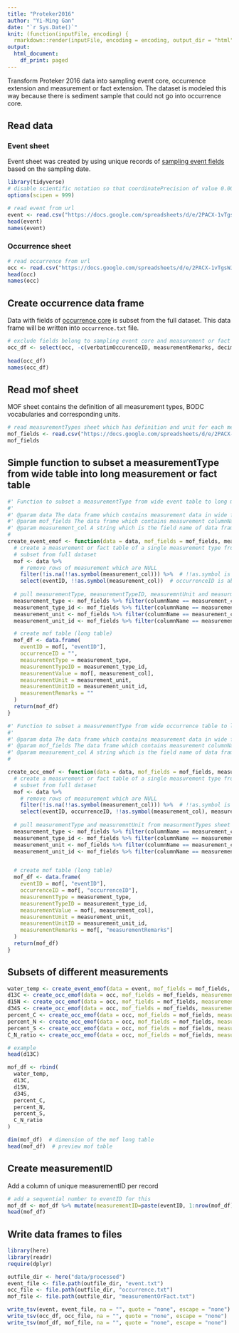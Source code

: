 ```yaml
---
title: "Proteker2016"
author: "Yi-Ming Gan"
date: "`r Sys.Date()`"
knit: (function(inputFile, encoding) {
  rmarkdown::render(inputFile, encoding = encoding, output_dir = "html") })
output:
  html_document:
    df_print: paged
---
```


Transform Proteker 2016 data into sampling event core, occurrence extension and measurement or fact extension. The dataset is modeled this way because there is sediment sample that could not go into occurrence core.

## Read data 

### Event sheet

Event sheet was created by using unique records of [sampling event fields](https://rs.gbif.org/core/dwc_event_2022-02-02.xml) based on the sampling date.


```r
library(tidyverse)
# disable scientific notation so that coordinatePrecision of value 0.0001 will not become 1e-4
options(scipen = 999)

# read event from url
event <- read.csv("https://docs.google.com/spreadsheets/d/e/2PACX-1vTgsWJwmdxwhBtqo2JOAHMjQ0heA9jRtSB0ilfczTuVd80VBD79M3VYZPda69W9ALF286qd7BauJYqP/pub?gid=584519375&single=true&output=tsv", header = TRUE, sep = "\t", allowEscapes = FALSE, quote = "", check.names = FALSE)  
head(event)
names(event)

```

### Occurrence sheet

```r
# read occurrence from url
occ <- read.csv("https://docs.google.com/spreadsheets/d/e/2PACX-1vTgsWJwmdxwhBtqo2JOAHMjQ0heA9jRtSB0ilfczTuVd80VBD79M3VYZPda69W9ALF286qd7BauJYqP/pub?gid=0&single=true&output=tsv", header = TRUE, sep = "\t", allowEscapes = FALSE, quote = "", check.names = FALSE)  
head(occ)
names(occ)
```

## Create occurrence data frame

Data with fields of [occurrence core](https://rs.gbif.org/core/dwc_occurrence_2022-02-02.xml) is subset from the full dataset. This data frame will be written into `occurrence.txt` file.

```r
# exclude fields belong to sampling event core and measurement or fact extension
occ_df <- select(occ, -c(verbatimOccurenceID, measurementRemarks, decimalLatitude, decimalLongitude, geodeticDatum, minimumDepthInMeters, maximumDepthInMeters, d13C, d15N, d34S), -contains("%"), -contains("C/N")) 
                 
head(occ_df)
names(occ_df)
```


## Read mof sheet 

MOF sheet contains the definition of all measurement types, BODC vocabularies and corresponding units. 

```r
# read measurementTypes sheet which has definition and unit for each measurmeent header
mof_fields <- read.csv("https://docs.google.com/spreadsheets/d/e/2PACX-1vTgsWJwmdxwhBtqo2JOAHMjQ0heA9jRtSB0ilfczTuVd80VBD79M3VYZPda69W9ALF286qd7BauJYqP/pub?gid=1897909656&single=true&output=tsv", header = TRUE, sep = "\t", check.names = FALSE)
mof_fields
```

## Simple function to subset a measurementType from wide table into long measurement or fact table

```r
#' Function to subset a measurementType from wide event table to long measurement or fact table
#'
#' @param data The data frame which contains measurement data in wide format.
#' @param mof_fields The data frame which contains measurement columnName of `data`, measurementType and measurementUnit
#' @param measurement_col A string which is the field name of data frame that contains the measurement value. Will be used to populate the measurementValue field.
#
create_event_emof <- function(data = data, mof_fields = mof_fields, measurement_col) {
  # create a measurement or fact table of a single measurement type from the data
  # subset from full dataset
  mof <- data %>% 
    # remove rows of measurement which are NULL
    filter(!is.na(!!as.symbol(measurement_col))) %>%  # !!as.symbol is required as column name is passed as string
    select(eventID, !!as.symbol(measurement_col))  # occurrenceID is absent because this is an event table
  
  # pull measurementType, measurementTypeID, measuremntUnit and measurmentUnitID from mof sheet based on the column name
  measurement_type <- mof_fields %>% filter(columnName == measurement_col) %>% pull(measurementType)
  measurement_type_id <- mof_fields %>% filter(columnName == measurement_col) %>% pull(measurementTypeID)
  measurement_unit <- mof_fields %>% filter(columnName == measurement_col) %>% pull(measurementUnit)
  measurement_unit_id <- mof_fields %>% filter(columnName == measurement_col) %>% pull(measurementUnitID)

  # create mof table (long table)
  mof_df <- data.frame(
    eventID = mof[, "eventID"],
    occurrenceID = "",
    measurementType = measurement_type,
    measurementTypeID = measurement_type_id,
    measurementValue = mof[, measurement_col],
    measurementUnit = measurement_unit,
    measurementUnitID = measurement_unit_id,
    measurementRemarks = ""
  )  
  return(mof_df)
}

```


```r
#' Function to subset a measurementType from wide occurrence table to long measurement or fact table
#'
#' @param data The data frame which contains measurement data in wide format.
#' @param mof_fields The data frame which contains measurement columnName of `data`, measurementType and measurementUnit
#' @param measurement_col A string which is the field name of data frame that contains the measurement value. Will be used to populate the measurementValue field.
#

create_occ_emof <- function(data = data, mof_fields = mof_fields, measurement_col) {
  # create a measurement or fact table of a single measurement type from the data
  # subset from full dataset
  mof <- data %>% 
    # remove rows of measurement which are NULL
    filter(!is.na(!!as.symbol(measurement_col))) %>%  # !!as.symbol is required as column name is passed as string
    select(eventID, occurrenceID, !!as.symbol(measurement_col), measurementRemarks)
  
  # pull measurementType and measuremntUnit from measurmentTypes sheet based on the column name
  measurement_type <- mof_fields %>% filter(columnName == measurement_col) %>% pull(measurementType)
  measurement_type_id <- mof_fields %>% filter(columnName == measurement_col) %>% pull(measurementTypeID)
  measurement_unit <- mof_fields %>% filter(columnName == measurement_col) %>% pull(measurementUnit)
  measurement_unit_id <- mof_fields %>% filter(columnName == measurement_col) %>% pull(measurementUnitID)


  # create mof table (long table)
  mof_df <- data.frame(
    eventID = mof[, "eventID"],
    occurrenceID = mof[, "occurrenceID"],
    measurementType = measurement_type,
    measurementTypeID = measurement_type_id,
    measurementValue = mof[, measurement_col],
    measurementUnit = measurement_unit,
    measurementUnitID = measurement_unit_id,
    measurementRemarks = mof[, "measurementRemarks"]
  )
  return(mof_df)
}
```


## Subsets of different measurements


```r
water_temp <- create_event_emof(data = event, mof_fields = mof_fields, measurement_col = "water temperature (°C)")
d13C <- create_occ_emof(data = occ, mof_fields = mof_fields, measurement_col = "d13C")
d15N <- create_occ_emof(data = occ, mof_fields = mof_fields, measurement_col = "d15N")
d34S <- create_occ_emof(data = occ, mof_fields = mof_fields, measurement_col = "d34S")
percent_C <- create_occ_emof(data = occ, mof_fields = mof_fields, measurement_col = "%C")
percent_N <- create_occ_emof(data = occ, mof_fields = mof_fields, measurement_col = "%N")
percent_S <- create_occ_emof(data = occ, mof_fields = mof_fields, measurement_col = "%S")
C_N_ratio <- create_occ_emof(data = occ, mof_fields = mof_fields, measurement_col = "C/N")

# example
head(d13C)

```

```r
mof_df <- rbind(
  water_temp,
  d13C,
  d15N,
  d34S,
  percent_C,
  percent_N,
  percent_S,
  C_N_ratio
)

dim(mof_df)  # dimension of the mof long table
head(mof_df)  # preview mof table
```

## Create measurementID

Add a column of unique measurementID per record

```r
# add a sequential number to eventID for this
mof_df <- mof_df %>% mutate(measurementID=paste(eventID, 1:nrow(mof_df), sep = "_"), .before=eventID)
head(mof_df)
```



## Write data frames to files

```r
library(here)
library(readr)
require(dplyr)    

outfile_dir <- here("data/processed")
event_file <- file.path(outfile_dir, "event.txt")
occ_file <- file.path(outfile_dir, "occurrence.txt")
mof_file <- file.path(outfile_dir, "measurementOrFact.txt")

write_tsv(event, event_file, na = "", quote = "none", escape = "none")
write_tsv(occ_df, occ_file, na = "", quote = "none", escape = "none")
write_tsv(mof_df, mof_file, na = "", quote = "none", escape = "none")
```
